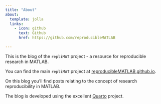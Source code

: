 ```yaml
---
title: "About"
about:
  template: jolla
  links:
    - icon: github
      text: Github
      href: https://github.com/reproducibleMATLAB

---
```


This is the blog of the `repliMAT` project - a resource for reproducible research in MATLAB.

You can find the main `repliMAT` project at [reproducibleMATLAB.github.io](https://reproducibleMATLAB.github.io).

On this blog you'll find posts relating to the concept of research reproducibility in MATLAB.

The blog is developed using the excellent [Quarto](https://quarto.org/) project.

